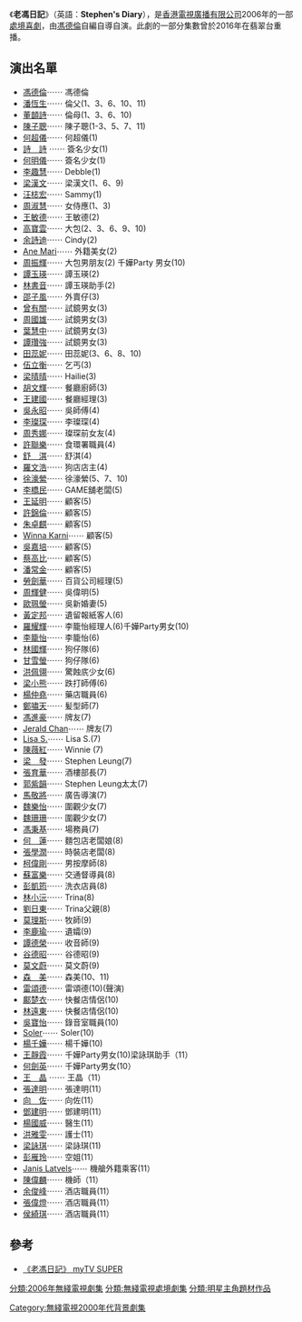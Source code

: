{{無綫劇集
| 中文劇名=老馮日記
| 英文劇名=Stephen's Diary
| 製作年份=2006年
| 監製=[[馮德倫|馮德倫]]
| 編劇=[[馮德倫|馮德倫]]、[[羅耀輝|羅耀輝]]
| 編導=[[馮德倫|馮德倫]]
| 助理編導=[[侯綺琪|侯綺琪]]、[[何俊良|何俊良]]、[[梁韻怡|梁韻怡]]、<br>[[廖澤霖|廖澤霖]]、[[馬家熙|馬家熙]]、[[吳嘉培|吳嘉培]]、<br>[[吳穎然|吳穎然]]、[[王明_(助理編導)|王　明]]
| 製作統籌=[[彭立威|彭立威]]、[[楊國威|楊國威]]、[[高寶雲|高寶雲]]
| 集數=11
| 劇種=[[處境喜劇|處境喜劇]]
| 外景=
| 製作公司=[[香港|香港]][[電視廣播有限公司|電視廣播有限公司]]
| 翡翠台首播日期=2006年4月22日-7月8日
| 翡翠台首播時間=逢星期六 21:30-22:00 / <br/> 7月8日 22:30-23:30 <br/> 5月13日暫停播映
| 主演=[[馮德倫|馮德倫]]、[[陳子聰|陳子聰]]
| 主題曲=老馮日記主題音樂
| 作曲=[[包以正|包以正]]
| 網頁=https://programme.mytvsuper.com/tc/109850/老馮日記
}}
《'''老馮日記'''》（英語：'''Stephen's Diary'''），是[[香港|香港]][[電視廣播有限公司|電視廣播有限公司]]2006年的一部[[處境喜劇|處境喜劇]]，由[[馮德倫|馮德倫]]自編自導自演。此劇的一部分集數曾於2016年在翡翠台重播。

== 演出名單==
*[[馮德倫|馮德倫]]⋯⋯ 馮德倫
*[[潘恆生|潘恆生]]⋯⋯ 倫父(1、3、6、10、11)
*[[董𩐳詩|董𩐳詩]]⋯⋯ 倫母(1、3、6、10)
*[[陳子聰|陳子聰]]⋯⋯ 陳子聰(1-3、5、7、11)
*[[何超儀|何超儀]]⋯⋯ 何超儀(1)
*[[詩詩|詩　詩]] ⋯⋯ 簽名少女(1)
*[[何明儀|何明儀]]⋯⋯ 簽名少女(1)
*[[李趣慧|李趣慧]]⋯⋯ Debble(1)
*[[梁漢文|梁漢文]]⋯⋯ 梁漢文(1、6、9)
*[[汪梽宏|汪梽宏]]⋯⋯ Sammy(1)
*[[周淑慧|周淑慧]]⋯⋯ 女侍應(1、3)
*[[王敏德|王敏德]]⋯⋯ 王敏德(2)
*[[高寶雲|高寶雲]]⋯⋯ 大包(2、3、6、9、10)
*[[余詩迪|余詩迪]]⋯⋯ Cindy(2)
*[[Ane_Mari|Ane Mari]]⋯⋯ 外籍美女(2)
*[[周振輝|周振輝]]⋯⋯ 大包男朋友(2) 千嬅Party   男女(10)
*[[譚玉瑛|譚玉瑛]]⋯⋯ 譚玉瑛(2)
*[[林書音|林書音]]⋯⋯ 譚玉瑛助手(2)
*[[邵子風|邵子風]]⋯⋯ 外賣仔(3)
*[[曾有關|曾有關]]⋯⋯ 試鏡男女(3)
*[[周國雄|周國雄]]⋯⋯ 試鏡男女(3)
*[[葉慧中|葉慧中]]⋯⋯ 試鏡男女(3)
*[[譚瓚強|譚瓚強]]⋯⋯ 試鏡男女(3)
*[[田蕊妮|田蕊妮]]⋯⋯ 田蕊妮(3、6、8、10)
*[[伍立衡|伍立衡]]⋯⋯ 乞丐(3)
*[[梁晴晴|梁晴晴]]⋯⋯ Hailie(3)
*[[胡文輝|胡文輝]]⋯⋯ 餐廳廚師(3)
*[[王建國|王建國]]⋯⋯ 餐廳經理(3)
*[[吳永昭|吳永昭]]⋯⋯ 吳師傅(4)
*[[李璨琛|李璨琛]]⋯⋯ 李璨琛(4)
*[[周秀娜|周秀娜]]⋯⋯ 璨琛前女友(4)
*[[許聯樂|許聯樂]]⋯⋯ 食環署職員(4)
*[[舒淇|舒　淇]]⋯⋯ 舒淇(4)
*[[羅文浩|羅文浩]]⋯⋯ 狗店店主(4)
*[[徐濠縈|徐濠縈]]⋯⋯ 徐濠縈(5、7、10)
*[[李橋民|李橋民]]⋯⋯ GAME舖老闆(5)
*[[王延明|王延明]]⋯⋯ 顧客(5)
*[[許錦倫|許錦倫]]⋯⋯ 顧客(5)
*[[朱卓麒|朱卓麒]]⋯⋯ 顧客(5)
*[[Winna_Karni|Winna Karni]]⋯⋯ 顧客(5)
*[[吳嘉培|吳嘉培]]⋯⋯ 顧客(5)
*[[蔡高比|蔡高比]]⋯⋯ 顧客(5)
*[[潘常金|潘常金]]⋯⋯ 顧客(5)
*[[勞劍華|勞劍華]]⋯⋯ 百貨公司經理(5)
*[[周輝健|周輝健]]⋯⋯ 吳偉明(5)
*[[歐珮螢|歐珮螢]]⋯⋯ 吳新婚妻(5)
*[[黃定邦|黃定邦]]⋯⋯ 遺留報紙客人(6)
*[[羅耀輝|羅耀輝]]⋯⋯ 李籠怡經理人(6)千嬅Party男女(10)
*[[李籠怡|李籠怡]]⋯⋯ 李籠怡(6)
*[[林國輝|林國輝]]⋯⋯ 狗仔隊(6)
*[[甘雪螢|甘雪螢]]⋯⋯ 狗仔隊(6)
*[[洪佩翎|洪佩翎]]⋯⋯ 驚蝕㡳少女(6)
*[[梁小熊|梁小熊]]⋯⋯ 跌打師傅(6)
*[[楊仲堯|楊仲堯]]⋯⋯ 藥店職員(6)
*[[鄭嘯天|鄭嘯天]]⋯⋯ 髪型師(7)
*[[馮進豪|馮進豪]]⋯⋯ 牌友(7)
*[[陳哲廬|Jerald Chan]]⋯⋯ 牌友(7)
*[[Lisa_S.|Lisa S.]]⋯⋯ Lisa S.(7)
*[[陳薇紅|陳薇紅]]⋯⋯ Winnie (7)
*[[梁發|梁　發]]⋯⋯ Stephen Leung(7)
*[[張育華|張育華]]⋯⋯ 酒樓部長(7)
*[[郭紫韻|郭紫韻]]⋯⋯ Stephen Leung太太(7)
*[[馬敬將|馬敬將]]⋯⋯ 廣告導演(7)
*[[魏樂怡|魏樂怡]]⋯⋯ 圍觀少女(7)
*[[魏珊珊|魏珊珊]]⋯⋯ 圍觀少女(7)
*[[馮秉基|馮秉基]]⋯⋯ 場務員(7)
*[[何蓮|何　蓮]]⋯⋯ 麵包店老闆娘(8)
*[[張學潤|張學潤]]⋯⋯ 時裝店老闆(8)
*[[柯偉剛|柯偉剛]]⋯⋯ 男按摩師(8)
*[[蘇富樂|蘇富樂]]⋯⋯ 交通督導員(8)
*[[彭凱筠|彭凱筠]]⋯⋯ 洗衣店員(8)
*[[林小沅|林小沅]]⋯⋯ Trina(8)
*[[劉日東|劉日東]]⋯⋯ Trina父親(8)
*[[莫理斯|莫理斯]]⋯⋯ 牧師(9)
*[[李鹿瑜|李鹿瑜]]⋯⋯ 遺孀(9)
*[[譚德榮|譚德榮]]⋯⋯ 收音師(9)
*[[谷德昭|谷德昭]]⋯⋯ 谷德昭(9)
*[[莫文蔚|莫文蔚]]⋯⋯ 莫文蔚(9)
*[[森美|森　美]]⋯⋯ 森美(10、11)
*[[雷頌德|雷頌德]]⋯⋯ 雷頌德(10)(聲演)
*[[鄺楚衣|鄺楚衣]]⋯⋯ 快餐店情侶(10)
*[[林遠東|林遠東]]⋯⋯ 快餐店情侶(10)
*[[吳寶怡|吳寶怡]]⋯⋯ 錄音室職員(10)
*[[Soler|Soler]]⋯⋯ Soler(10)
*[[楊千嬅|楊千嬅]]⋯⋯ 楊千嬅(10)
*[[王靜霞|王靜霞]]⋯⋯ 千嬅Party男女(10)梁詠琪助手（11）
*[[何劍英|何劍英]]⋯⋯ 千嬅Party男女(10）
*[[王晶|王　晶]] ⋯⋯ 王晶（11）
*[[張達明_(演員)|張達明]]⋯⋯ 張達明(11）
*[[向佐|向　佐]]⋯⋯ 向佐(11）
*[[鄧建明|鄧建明]]⋯⋯ 鄧建明(11）
*[[楊國威|楊國威]]⋯⋯ 醫生(11）
*[[洪雅雯|洪雅雯]]⋯⋯ 護士(11）
*[[梁詠琪|梁詠琪]]⋯⋯ 梁詠琪(11)
*[[彭雁玲|彭雁玲]]⋯⋯ 空姐(11）
*[[Janis_Latvels|Janis Latvels]]⋯⋯ 機艙外籍乘客(11）
*[[陳偉麟|陳偉麟]]⋯⋯ 機師（11）
*[[余俊峰|余俊峰]]⋯⋯ 酒店職員(11）
*[[張偉燈|張偉燈]]⋯⋯ 酒店職員(11）
*[[侯綺琪|侯綺琪]]⋯⋯ 酒店職員(11）

==參考==
*[https://programme.mytvsuper.com/tc/109850/老馮日記 《老馮日記》 myTV SUPER]

{{2006年無綫電視劇集}}
[[分類:2006年無綫電視劇集|分類:2006年無綫電視劇集]]
[[分類:無綫電視處境劇集|分類:無綫電視處境劇集]]
[[分類:明星主角題材作品|分類:明星主角題材作品]]
[[Category:無綫電視2000年代背景劇集|Category:無綫電視2000年代背景劇集]]